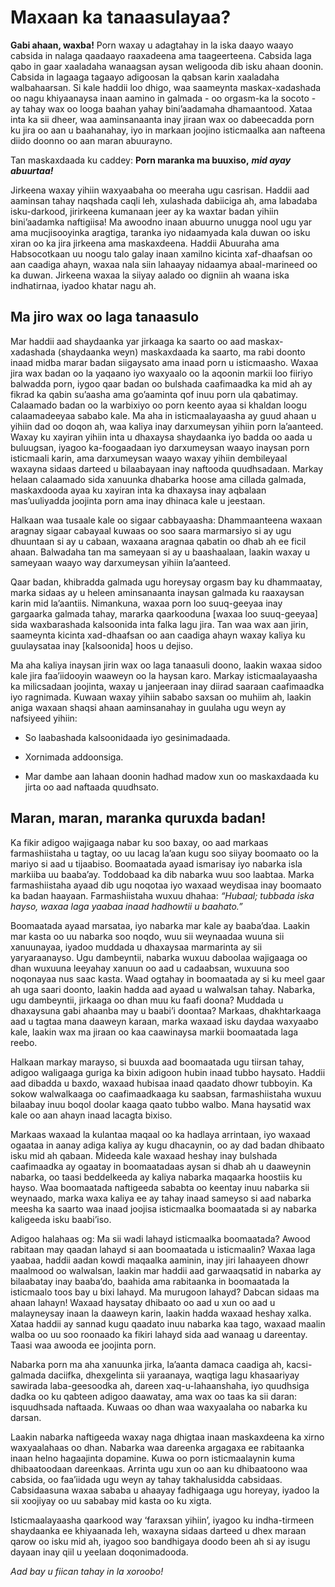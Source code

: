 # Maxaan ka tanaasulayaa?

**Gabi ahaan, waxba!** Porn waxay u adagtahay in la iska daayo waayo cabsida in nalaga qaadaayo raaxadeena ama taageerteena. Cabsida laga qabo in gaar xaaladaha wanaagsan aysan weligooda dib isku ahaan doonin. Cabsida in lagaaga tagaayo adigoosan la qabsan karin xaaladaha walbahaarsan. Si kale haddii loo dhigo, waa saameynta maskax-xadashada oo nagu khiyaanaysa inaan aamino in galmada - oo orgasm-ka la socoto  - ay tahay wax oo looga baahan yahay bini’aadamaha dhamaantood. Xataa inta ka sii dheer, waa aaminsanaanta inay jiraan wax oo dabeecadda porn ku jira oo aan u baahanahay, iyo in markaan joojino isticmaalka aan nafteena diido doonno oo aan maran abuurayno. 

Tan maskaxdaada ku caddey: **Porn maranka ma buuxiso,** ***mid ayay abuurtaa!***

Jirkeena waxay yihiin waxyaabaha oo meeraha ugu casrisan. Haddii aad aaminsan tahay naqshada caqli leh, xulashada dabiiciga ah, ama labadaba isku-darkood, jirirkeena kumanaan jeer ay ka waxtar badan yihiin bini'aadamka naftigiisa! Ma awoodno inaan abuurno unugga nool ugu yar ama mucjisooyinka aragtiga, taranka iyo nidaamyada kala duwan oo isku xiran oo ka jira jirkeena ama maskaxdeena. Haddii Abuuraha ama Habsocotkaan uu noogu talo galay inaan xamilno kicinta xaf-dhaafsan oo aan caadiga ahayn, waxaa nala siin lahaayay nidaamya abaal-marineed oo ka duwan. Jirkeena waxaa la siiyay aalado oo digniin ah waana iska indhatirnaa, iyadoo khatar nagu ah.

## Ma jiro wax oo laga tanaasulo

Mar haddii aad shaydaanka yar jirkaaga ka saarto oo aad maskax-xadashada (shaydaanka weyn) maskaxdaada ka saarto, ma rabi doonto inaad midba marar badan siigaysato ama inaad porn u isticmaasho. Waxaa jira wax badan oo la yaqaano iyo waxyaalo oo la aqoonin markii loo fiiriyo balwadda porn, iygoo qaar badan oo bulshada caafimaadka ka mid ah ay fikrad ka qabin su'aasha ama go'aaminta qof inuu porn ula qabatimay. Calaamado badan oo la warbixiyo oo porn keento ayaa si khaldan loogu calaamadeeyaa sababo kale. Ma aha in isticmaalayaasha ay guud ahaan u yihiin dad oo doqon ah, waa kaliya inay darxumeysan yihiin porn la'aanteed. Waxay ku xayiran yihiin inta u dhaxaysa shaydaanka iyo badda oo aada u buluugsan, iyagoo ka-foogaadaan iyo darxumeysan waayo inaysan porn isticmaali karin, ama darxumeysan waayo waxay yihiin dembileyaal waxayna sidaas darteed u bilaabayaan inay naftooda quudhsadaan. Markay helaan calaamado sida xanuunka dhabarka hoose ama cillada galmada, maskaxdooda ayaa ku xayiran inta ka dhaxaysa inay aqbalaan mas'uuliyadda joojinta porn ama inay dhinaca kale u jeestaan.

Halkaan waa tusaale kale oo sigaar cabbayaasha: Dhammaanteena waxaan aragnay sigaar cabayaal kuwaas oo soo saara marmarsiyo si ay ugu dhuuntaan si ay u cabaan, waxaana aragnaa qabatin oo dhab ah ee ficil ahaan. Balwadaha tan ma sameyaan si ay u baashaalaan, laakin waxay u sameyaan waayo way darxumeysan yihiin la'aanteed.

Qaar badan, khibradda galmada ugu horeysay orgasm bay ku dhammaatay, marka sidaas ay u heleen aminsanaanta inaysan galmada ku raaxaysan karin mid la'aantiis. Nimankuna, waxaa porn loo suuq-geeyaa inay gargaarka galmada tahay, mararka qaarkooduna [waxaa loo suuq-geeyaa] sida waxbarashada kalsoonida inta falka lagu jira. Tan waa wax aan jirin, saameynta kicinta xad-dhaafsan oo aan caadiga ahayn waxay kaliya ku guulaysataa inay [kalsoonida] hoos u dejiso.

Ma aha kaliya inaysan jirin wax oo laga tanaasuli doono, laakin waxaa sidoo kale jira faa’iidooyin waaweyn oo la haysan karo. Markay isticmaalayaasha ka milicsadaan joojinta, waxay u janjeeraan inay diirad saaraan caafimaadka iyo ragnimada. Kuwaan waxay yihiin sababo saxsan oo muhiim ah, laakin aniga waxaan shaqsi ahaan aaminsanahay in guulaha ugu weyn ay nafsiyeed yihiin:

-   So laabashada kalsoonidaada iyo gesinimadaada.

-   Xornimada addoonsiga.

-   Mar dambe aan lahaan doonin hadhad madow xun oo maskaxdaada ku jirta oo aad naftaada quudhsato.

## Maran, maran, maranka quruxda badan!

Ka fikir adigoo wajigaaga nabar ku soo baxay, oo aad markaas farmashiistaha u tagtay, oo uu lacag la'aan kugu soo siiyay boomaato oo la mariyo si aad u tijaabiso. Boomaatada ayaad ismarisay iyo nabarka isla markiiba uu baaba'ay. Toddobaad ka dib nabarka wuu soo laabtaa. Marka farmashiistaha ayaad dib ugu noqotaa iyo waxaad weydisaa inay boomaato ka badan haayaan. Farmashiistaha wuxuu dhahaa: *“Hubaal; tubbada iska hayso, waxaa laga yaabaa inaad hadhowtii u baahato."*

Boomaatada ayaad marsataa, iyo nabarka mar kale ay baaba'daa. Laakin mar kasta oo uu nabarka soo noqdo, wuu sii weynaadaa wuuna sii xanuunayaa, iyadoo muddada u dhaxaysaa marmarinta ay sii yaryaraanayso. Ugu dambeyntii, nabarka wuxuu daboolaa wajigaaga oo dhan wuxuuna leeyahay xanuun oo aad u cadaabsan, wuxuuna soo noqonayaa nus saac kasta. Waad ogtahay in boomaatada ay si ku meel gaar ah uga saari doonto, laakin hadda aad ayaad u walwalsan tahay. Nabarka, ugu dambeyntii, jirkaaga oo dhan muu ku faafi doona? Muddada u dhaxaysuna gabi ahaanba may u baabi'i doontaa? Markaas, dhakhtarkaaga aad u tagtaa mana daaweyn karaan, marka waxaad isku daydaa waxyaabo kale, laakin wax ma jiraan oo kaa caawinaysa markii boomaatada laga reebo.

Halkaan markay marayso, si buuxda aad boomaatada ugu tiirsan tahay, adigoo waligaaga guriga ka bixin adigoon hubin inaad tubbo haysato. Haddii aad dibadda u baxdo, waxaad hubisaa inaad qaadato dhowr tubboyin. Ka sokow walwalkaaga oo caafimaadkaaga ku saabsan, farmashiistaha wuxuu bilaabay inuu boqol doolar kaaga qaato tubbo walbo. Mana haysatid wax kale oo aan ahayn inaad lacagta bixiso.

Markaas waxaad la kulantaa maqaal oo ka hadlaya arrintaan, iyo waxaad ogaataa in aanay adiga kaliya ay kugu dhacaynin, oo ay dad badan dhibaato isku mid ah qabaan. Mideeda kale waxaad heshay inay bulshada caafimaadka ay ogaatay in boomaatadaas aysan si dhab ah u daaweynin nabarka, oo taasi beddelkeeda ay kaliya nabarka maqaarka hoostiis ku hayso. Waa boomaatada naftigeeda sababta oo keentay inuu nabarka sii weynaado, marka waxa kaliya ee ay tahay inaad sameyso si aad nabarka meesha ka saarto waa inaad joojisa isticmaalka boomaatada si ay nabarka kaligeeda isku baabi'iso.

Adigoo halahaas og: Ma sii wadi lahayd isticmaalka boomaatada? Awood rabitaan may qaadan lahayd si aan boomaatada u isticmaalin? Waxaa laga yaabaa, haddii aadan kowdi maqaalka aaminin, inay jiri lahaayeen dhowr maalmood oo walwalsan, laakin mar haddii aad garwaaqsatid in nabarka ay bilaabatay inay baaba'do, baahida ama rabitaanka in boomaatada la isticmaalo toos bay u bixi lahayd. Ma murugoon lahayd? Dabcan sidaas ma ahaan lahayn! Waxaad haysatay dhibaato oo aad u xun oo aad u malayneysay inaan la daaweyn karin, laakin hadda waxaad heshay xalka. Xataa haddii ay sannad kugu qaadato inuu nabarka kaa tago, waxaad maalin walba oo uu soo roonaado ka fikiri lahayd sida aad wanaag u dareentay. Taasi waa awooda ee joojinta porn.

Nabarka porn ma aha xanuunka jirka, la'aanta damaca caadiga ah, kacsi-galmada daciifka, dhexgelinta sii yaraanaya, waqtiga lagu khasaariyay sawirada laba-geesoodka ah, dareen xaq-u-lahaanshaha, iyo quudhsiga dadka oo ku qabteen adigoo daawatay, ama wax oo taas ka sii daran: isquudhsada naftaada. Kuwaas oo dhan waa waxyaalaha oo nabarka ku darsan.

Laakin nabarka naftigeeda waxay naga dhigtaa inaan maskaxdeena ka xirno waxyaalahaas oo dhan. Nabarka waa dareenka argagaxa ee rabitaanka inaan helno hagaajinta dopamine. Kuwa oo porn isticmaalaynin kuma dhibaatoodaan dareenkaas. Arrinta ugu xun oo aan ku dhibaatoono waa cabsida, oo faa'iidada ugu weyn ay tahay takhalusidda cabsidaas. Cabsidaasuna waxaa sababa u ahaayay fadhigaaga ugu horeyay, iyadoo la sii xoojiyay oo uu sababay mid kasta oo ku xigta.

Isticmaalayaasha qaarkood way 'faraxsan yihiin', iyagoo ku indha-tirmeen shaydaanka ee khiyaanada leh, waxayna sidaas darteed u dhex maraan qarow oo isku mid ah, iyagoo soo bandhigaya doodo been ah si ay isugu dayaan inay qiil u yeelaan doqonimadooda.

*Aad bay u fiican tahay in la xoroobo!*
